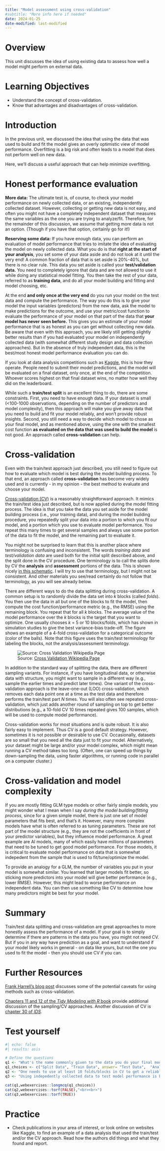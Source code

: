 ```yaml
---
title: "Model assessment using cross-validation"
#subtitle: "More info here if needed"
date: 2024-01-25
date-modified: last-modified
---
```


# Overview

This unit discusses the idea of using existing data to assess how well a model might perform on external data.


# Learning Objectives

* Understand the concept of cross-validation.
* Know that advantages and disadvantages of cross-validation.


# Introduction

In the previous unit, we discussed the idea that using the data that was used to build and fit the model gives an overly optimistic view of model performance. Overfitting is a big risk and often leads to a model that does not perform well on new data.

Here, we'll discuss a useful approach that can help minimize overfitting.

# Honest performance evaluation

**More data:** The ultimate test is, of course, to check your model performance on newly collected data, or an existing, independently collected dataset. However, collecting or getting new data is not easy, and often you might not have a completely independent dataset that measures the same variables as the one you are trying to analyze/fit. Therefore, for the remainder of this discussion, we assume that getting more data is not an option. (Though if you have that option, certainly go for it!)

**Reserving some data:** If you have enough data, you can perform an evaluation of model performance that tries to imitate the idea of evaluating the model on newly collected data. What you do is that **right at the start of your analysis**, you set some of your data aside and do not look at it until the very end! A common fraction of data that is set aside is 20%-40%, but there is no clear rule. This data you set aside is called your **test/validation data.** You need to completely ignore that data and are not allowed to use it while doing any statistical model fitting. You then take the rest of your data, referred to as **training data**, and do all your model building and fitting and model choosing, etc.

At the end **and only once at the very end** do you run your model on the test data and compute the performance. The way you do this is to give your model the input variables (predictors) from the new data, ask the model to make predictions for the outcome, and use your metric/cost function to evaluate the performance of your model on that part of the data that **your model has never seen before.** This gives you an estimate of your model performance that is as honest as you can get without collecting new data. Be aware that even with this approach, you are likely still getting slightly better results than if you had evaluated your model on independently collected data (with somewhat different study design and data collection approaches). But in the absence of truly independent data, this is the best/most honest model performance evaluation you can do.

If you look at data analysis competitions such as [Kaggle](https://www.kaggle.com/), this is how they operate. People need to submit their model predictions, and the model will be evaluated on a final dataset, only once, at the end of the competition. Whoever scores highest on that final dataset wins, no matter how well they did on the leaderboard.

While such a **train/test split** is an excellent thing to do, there are some constraints. First, you need to have enough data. If your dataset is small (\<100-1000 observations, depending on the number of predictors and model complexity), then this approach will make you give away data that you need to build and fit your model reliably, and won't provide robust insights. Second, you still need a way to decide which model to chose as your final model, and as mentioned above, using the one with the smallest cost function **as evaluated on the data that was used to build the model** is not good. An approach called **cross-validation** can help.


# Cross-validation

Even with the train/test approach just described, you still need to figure out how to evaluate which model is best during the model building process. To that end, an approach called **cross-validation** has become very widely used and is currently - in my opinion - the best method to evaluate and choose your model.

[Cross-validation (CV)](https://en.wikipedia.org/wiki/Cross-validation_(statistics)) is a reasonably straightforward approach. It mimics the train/test idea just described, but is now applied during the model fitting process. The idea is that you take the data you set aside for the model building process (i.e., your training data), and during the model building procedure, you repeatedly split your data into a portion to which you fit our model, and a portion which you use to evaluate model performance. You repeat this many times to get several samples and always use some portion of the data to fit the model, and the remaining part to evaluate it.

::: {.note}
You might not be surprised to learn that this is another place where terminology is confusing and inconsistent. The words *training data* and *test/validation data* are used both for the initial split described above, and the split done in the CV procedure. One terminology is to call the splits done by CV the **analysis** and **assessment** portions of the data. This is shown nicely [in this schematic](https://www.tidymodels.org/start/resampling/#resampling). I will try to use that terminology, but I might not be consistent. And other materials you see/read certainly do not follow that terminology, as you will see already below.
:::

There are different ways to do the data splitting during cross-validation. A common setup is to randomly divide the data set into *k* blocks (called *folds*). You then use the data in all but one of the blocks to fit the model, then compute the cost function/performance metric (e.g., the RMSE) using the remaining block. You repeat that for all *k* blocks. The average value of the model performance over the *k* blocks is the target that you want to optimize. One usually chooses *k* = 5 or 10 blocks/folds, which has shown in simulation studies to give the best variance-bias trade-off. The figure shows an example of a 4-fold cross-validation for a categorical outcome (color of the balls). Note that this figure uses the train/test terminology for labeling the blocks, not the analysis/assessment terminology.

![Source: [Cross Validation Wikipedia Page](https://en.wikipedia.org/wiki/Cross-validation_(statistics))](cross_validation.jpg){fig-alt="A schematic showing data represented as green and red circles, with some data labeled test data and some training data. Each row shows the data, with always a different portion of the training data being separated, as indicated by a box. The data outside the box is used for model training, the data inside the box is used for the cross-validation."}

In addition to the standard way of splitting the data, there are different sampling variants. For instance, if you have longitudinal data, or otherwise data with structure, you might want to sample in a different way (e.g., sample the earlier times and predict later times). One variant of the cross-validation approach is the leave-one-out (LOO) cross-validation, which removes each data point one at a time as the test data and therefore performs the train/test part *N* times. You will also often see repeated cross-validation, which just adds another round of sampling on top to get better distributions (e.g., a 10-fold CV 10 times repeated gives 100 samples, which will be used to compute model performance).

Cross-validation works for most situations and is quite robust. It is also fairly easy to implement. Thus CV is a good default strategy. However, sometimes it is not possible or desirable to use CV. Occasionally, datasets are so small that you need all the data just to fit your model. Alternatively, your dataset might be large and/or your model complex, which might mean running a CV method takes too long. (Often, one can speed up things by down-sampling the data, using faster algorithms, or running code in parallel on a computer cluster.)


# Cross-validation and model complexity

If you are mostly fitting GLM type models or other fairly simple models, you might wonder what I mean when I say _during the model building/fitting process_, since for a given simple model, there is just one set of model parameters that fits best, and that's it. However, many more complex models have what is often referred to as tuning parameters. These are not part of the model structure (e.g., they are not the coefficients in front of your predictor variables), but they influence model performance. A great example are AI models, many of which easily have millions of parameters that need to be tuned to get good model performance. For those models, it is critical to evaluate model performance on data that is somewhat indepedent from the sample that is used to fit/tune/optimize the model.

To provide an analogy for a GLM, the number of variables you put in your model is somewhat similar. You learned that larger models fit better, so sticking more predictors into your model will give better performance (e.g., lower RMSE). However, this might lead to worse performance on independent data. You can then use something like CV to determine how many predictors might be best for your model.


# Summary

Train/test data splitting and cross-validation are great approaches to more honestly assess the performance of a model. If your goal is to simply determine if there are patterns in the data you have, you might not need CV. But if you in any way have prediction as a goal, and want to understand if your model likely works in general - on data like yours, but not the one you used to fit the model - then you should use CV if you can.


# Further Resources

[Frank Harrell's blog post](https://www.fharrell.com/post/split-val/) discusses some of the potential caveats for using methods such as cross-validation.

[Chapters 11 and 12 of the *Tidy Modeling with R* book](https://www.tmwr.org/) provide additional discussion of the sampling/CV approaches. Another discussion of CV is [chapter 30 of *IDS*](https://rafalab.github.io/dsbook/cross-validation.html).


# Test yourself

```r
#| echo: false
#| results: asis

# Define the questions
q1 <- "What's the name commonly given to the data you do your final model evaluation?"
q1_choices <- c("Split Data", "Train Data", answer= "Test Data",  "Analysis Data")
q2 <- "One needs to use at least 10 folds/blocks in CV to get a reliable answer."
q3 <- "Using indepedently collected data to test model performance is better than using train/test or CV."

cat(q1,webexercises::longmcq(q1_choices))
cat(q2,webexercises::torf(FALSE),"<br><br>")
cat(q3,webexercises::torf(TRUE))
```



# Practice

* Check publications in your area of interest, or look online on websites like Kaggle, to find an example of a data analysis that used the train/test and/or the CV approach. Read how the authors did things and what they found and report.
